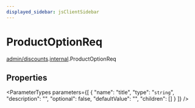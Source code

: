```yaml
---
displayed_sidebar: jsClientSidebar
---
```



# ProductOptionReq

[admin/discounts](../../modules/admin_discounts.mdx).[internal](../../admin_discounts/modules/admin_discounts.internal.mdx).ProductOptionReq

## Properties

<ParameterTypes parameters={[
  {
    "name": "title",
    "type": "`string`",
    "description": "",
    "optional": false,
    "defaultValue": "",
    "children": []
  }
]} />
